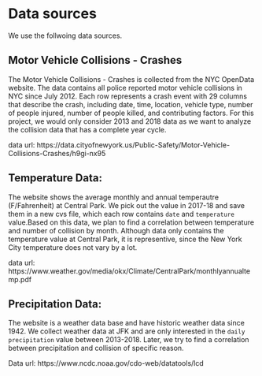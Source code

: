 # Data sources

We use the follwoing data sources.

## Motor Vehicle Collisions - Crashes

The Motor Vehicle Collisions - Crashes is collected from the NYC OpenData website. The data contains all police reported motor vehicle collisions in NYC since July 2012. Each row represents a crash event with 29 columns that describe the crash, including date, time, location, vehicle type, number of people injured, number of people killed, and contributing factors. For this project, we would only consider 2013 and 2018 data as we want to analyze the collision data that has a complete year cycle.

data url: https://data.cityofnewyork.us/Public-Safety/Motor-Vehicle-Collisions-Crashes/h9gi-nx95


## Temperature Data:
The website shows the average monthly and annual temperautre (F/Fahrenheit) at Central Park. We pick out the value in 2017-18 and save them in a new cvs file, which each row contains `date` and `temperature` value.Based on this data, we plan to find a correlation between temperature and number of collision by month. Although data only contains the temperature value at Central Park, it is representive, since the New York City temperature does not vary by a lot.

data url: https://www.weather.gov/media/okx/Climate/CentralPark/monthlyannualtemp.pdf


## Precipitation Data:
The website is a weather data base and have historic weather data since 1942. We collect weather data at JFK and are only interested in the `daily precipitation` value between 2013-2018. Later, we try to find a correlation between precipitation and collision of specific reason.
 
Data url: https://www.ncdc.noaa.gov/cdo-web/datatools/lcd